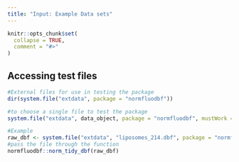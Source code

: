 ```yaml
---
title: "Input: Example Data sets"
---
```


```r
knitr::opts_chunk$set(
  collapse = TRUE,
  comment = "#>"
)
```

## Accessing test files 
```r
#External files for use in testing the package
dir(system.file("extdata", package = "normfluodbf"))

#to choose a single file to test the package
system.file("extdata", data_object, package = "normfluodbf", mustWork = TRUE)

#Example
raw_dbf <- system.file("extdata", "liposomes_214.dbf", package = "normfluodbf", mustWork = TRUE)
#pass the file through the function
normfluodbf::norm_tidy_dbf(raw_dbf)
```

